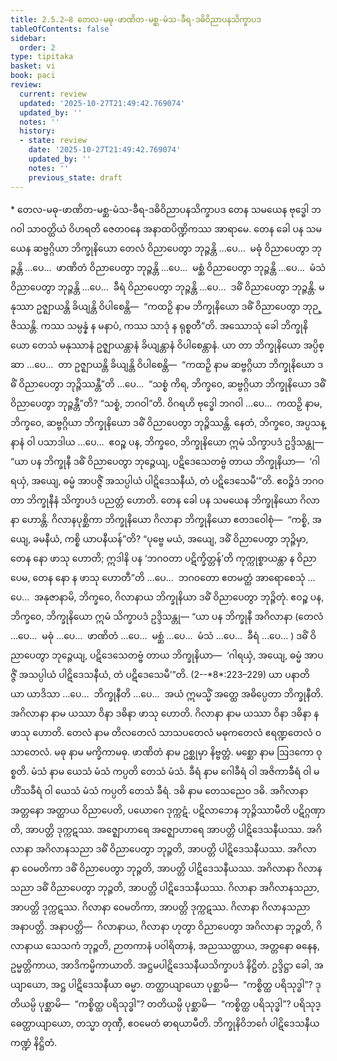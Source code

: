 ```yaml
---
title: 2.5.2–8 တေလ-မဓု-ဖာဏိတ-မစ္ဆ-မံသ-ခီရ-ဒဓိဝိညာပနသိက္ခာပဒ
tableOfContents: false
sidebar:
  order: 2
type: tipitaka
basket: vi
book: paci
review:
  current: review
  updated: '2025-10-27T21:49:42.769074'
  updated_by: ''
  notes: ''
  history:
  - state: review
    date: '2025-10-27T21:49:42.769074'
    updated_by: ''
    notes: ''
    previous_state: draft
---
```



<ReviewStatus review={frontmatter.review} showDetails={true} />

<HypothesisAnnotation frontmatter={frontmatter} />

<DynamicBreadcrumb />

<Paragraph type="center" book="paci">
* တေလ-မဓု-ဖာဏိတ-မစ္ဆ-မံသ-ခီရ-ဒဓိဝိညာပနသိက္ခာပဒ
</Paragraph>

<Division number="1234" book="paci" e="ch" v="2" p="465">

<Paragraph number="3544" book="paci">
တေန သမယေန ဗုဒ္ဓေါ ဘဂဝါ သာဝတ္ထိယံ ဝိဟရတိ ဇေတဝနေ အနာထပိဏ္ဍိကဿ အာရာမေ. တေန ခေါ ပန သမယေန ဆဗ္ဗဂ္ဂိယာ ဘိက္ခုနိယော တေလံ ဝိညာပေတွာ ဘုဉ္ဇန္တိ …ပေ…  မဓုံ ဝိညာပေတွာ ဘုဉ္ဇန္တိ …ပေ…  ဖာဏိတံ ဝိညာပေတွာ ဘုဉ္ဇန္တိ …ပေ…  မစ္ဆံ ဝိညာပေတွာ ဘုဉ္ဇန္တိ …ပေ…  မံသံ ဝိညာပေတွာ ဘုဉ္ဇန္တိ …ပေ…  ခီရံ ဝိညာပေတွာ ဘုဉ္ဇန္တိ …ပေ…  ဒဓိံ ဝိညာပေတွာ ဘုဉ္ဇန္တိ. မနုဿာ ဥဇ္ဈာယန္တိ ခိယျန္တိ ဝိပါစေန္တိ—  “ကထဉှိ နာမ ဘိက္ခုနိယော ဒဓိံ ဝိညာပေတွာ ဘုဉ္ဇိဿန္တိ. ကဿ သမ္ပန္နံ န မနာပံ, ကဿ သာဒုံ န ရုစ္စတီ”တိ.
</Paragraph>

<Paragraph number="3545" book="paci">
အဿောသုံ ခေါ ဘိက္ခုနိယော တေသံ မနုဿာနံ ဥဇ္ဈာယန္တာနံ ခိယျန္တာနံ ဝိပါစေန္တာနံ. ယာ တာ ဘိက္ခုနိယော အပ္ပိစ္ဆာ …ပေ…  တာ ဥဇ္ဈာယန္တိ ခိယျန္တိ ဝိပါစေန္တိ—  “ကထဉှိ နာမ ဆဗ္ဗဂ္ဂိယာ ဘိက္ခုနိယော ဒဓိံ ဝိညာပေတွာ ဘုဉ္ဇိဿန္တီ”တိ …ပေ…  “သစ္စံ ကိရ, ဘိက္ခဝေ, ဆဗ္ဗဂ္ဂိယာ ဘိက္ခုနိယော ဒဓိံ ဝိညာပေတွာ ဘုဉ္ဇန္တီ”တိ? “သစ္စံ, ဘဂဝါ”တိ. ဝိဂရဟိ ဗုဒ္ဓေါ ဘဂဝါ …ပေ…  ကထဉှိ နာမ, ဘိက္ခဝေ, ဆဗ္ဗဂ္ဂိယာ ဘိက္ခုနိယော ဒဓိံ ဝိညာပေတွာ ဘုဉ္ဇိဿန္တိ. နေတံ, ဘိက္ခဝေ, အပ္ပသန္နာနံ ဝါ ပသာဒါယ …ပေ…  ဧဝဉ္စ ပန, ဘိက္ခဝေ, ဘိက္ခုနိယော ဣမံ သိက္ခာပဒံ ဥဒ္ဒိသန္တု—
</Paragraph>

<Paragraph number="3546" book="paci">
<Emphasis>“ယာ ပန ဘိက္ခုနီ ဒဓိံ ဝိညာပေတွာ ဘုဉ္ဇေယျ, ပဋိဒေသေတဗ္ဗံ တာယ ဘိက္ခုနိယာ—  ‘ဂါရယှံ, အယျေ, ဓမ္မံ အာပဇ္ဇိံ အသပ္ပါယံ ပါဋိဒေသနီယံ, တံ ပဋိဒေသေမီ’”</Emphasis>တိ.
</Paragraph>

<Paragraph number="3547" book="paci">
ဧဝဉ္စိဒံ ဘဂဝတာ ဘိက္ခုနီနံ သိက္ခာပဒံ ပညတ္တံ ဟောတိ.
</Paragraph>

</Division>
<Division number="1235" book="paci" e="ch" v="2" p="465">

<Paragraph number="3548" book="paci">
တေန ခေါ ပန သမယေန ဘိက္ခုနိယော ဂိလာနာ ဟောန္တိ. ဂိလာနပုစ္ဆိကာ ဘိက္ခုနိယော ဂိလာနာ ဘိက္ခုနိယော ဧတဒဝေါစုံ—  “ကစ္စိ, အယျေ, ခမနီယံ, ကစ္စိ ယာပနီယန်”တိ? “ပုဗ္ဗေ မယံ, အယျေ, ဒဓိံ ဝိညာပေတွာ ဘုဉ္ဇိမှာ, တေန နော ဖာသု ဟောတိ; ဣဒါနိ ပန ‘ဘဂဝတာ ပဋိက္ခိတ္တန်’တိ ကုက္ကုစ္စာယန္တာ န ဝိညာပေမ, တေန နော န ဖာသု ဟောတီ”တိ …ပေ…  ဘဂဝတော ဧတမတ္ထံ အာရောစေသုံ …ပေ…  အနုဇာနာမိ, ဘိက္ခဝေ, ဂိလာနာယ ဘိက္ခုနိယာ ဒဓိံ ဝိညာပေတွာ ဘုဉ္ဇိတုံ. ဧဝဉ္စ ပန, ဘိက္ခဝေ, ဘိက္ခုနိယော ဣမံ သိက္ခာပဒံ ဥဒ္ဒိသန္တု—
</Paragraph>

</Division>
<Division number="1236" book="paci" e="ch" v="2" p="466">

<Paragraph number="3549" book="paci">
<Emphasis>“ယာ ပန ဘိက္ခုနီ အဂိလာနာ (တေလံ …ပေ…  မဓုံ …ပေ…  ဖာဏိတံ …ပေ…  မစ္ဆံ …ပေ…  မံသံ …ပေ…  ခီရံ …ပေ… ) ဒဓိံ ဝိညာပေတွာ ဘုဉ္ဇေယျ, ပဋိဒေသေတဗ္ဗံ တာယ ဘိက္ခုနိယာ—  ‘ဂါရယှံ, အယျေ, ဓမ္မံ အာပဇ္ဇိံ အသပ္ပါယံ ပါဋိဒေသနီယံ, တံ ပဋိဒေသေမီ’”</Emphasis>တိ. (2--*8*:<Emphasis>223–229</Emphasis>)
</Paragraph>

</Division>
<Division number="1237" book="paci" e="ch" v="2" p="466">

<Paragraph number="3550" book="paci">
<Emphasis>ယာ ပနာ</Emphasis>တိ ယာ ယာဒိသာ …ပေ…  <Emphasis>ဘိက္ခုနီ</Emphasis>တိ …ပေ…  အယံ ဣမသ္မိံ အတ္ထေ အဓိပ္ပေတာ ဘိက္ခုနီတိ.
</Paragraph>

<Paragraph number="3551" book="paci">
<Emphasis>အဂိလာနာ</Emphasis> နာမ ယဿာ ဝိနာ ဒဓိနာ ဖာသု ဟောတိ.
</Paragraph>

<Paragraph number="3552" book="paci">
<Emphasis>ဂိလာနာ</Emphasis> နာမ ယဿာ ဝိနာ ဒဓိနာ န ဖာသု ဟောတိ.
</Paragraph>

<Paragraph number="3553" book="paci">
<Emphasis>တေလံ</Emphasis> နာမ တိလတေလံ သာသပတေလံ မဓုကတေလံ ဧရဏ္ဍတေလံ ဝသာတေလံ.
</Paragraph>

<Paragraph number="3554" book="paci">
<Emphasis>မဓု</Emphasis> နာမ မက္ခိကာမဓု. <Emphasis>ဖာဏိတံ</Emphasis> နာမ ဥစ္ဆုမှာ နိဗ္ဗတ္တံ. <Emphasis>မစ္ဆော</Emphasis> နာမ ဩဒကော ဝုစ္စတိ. <Emphasis>မံသံ</Emphasis> နာမ ယေသံ မံသံ ကပ္ပတိ တေသံ မံသံ. <Emphasis>ခီရံ</Emphasis> နာမ ဂေါခီရံ ဝါ အဇိကာခီရံ ဝါ မဟိံသခီရံ ဝါ ယေသံ မံသံ ကပ္ပတိ တေသံ ခီရံ. <Emphasis>ဒဓိ</Emphasis> နာမ တေသညေဝ ဒဓိ.
</Paragraph>

<Paragraph number="3555" book="paci">
အဂိလာနာ အတ္တနော အတ္ထာယ ဝိညာပေတိ, ပယောဂေ ဒုက္ကဋံ. ပဋိလာဘေန ဘုဉ္ဇိဿာမီတိ ပဋိဂ္ဂဏှာတိ, အာပတ္တိ ဒုက္ကဋဿ. အဇ္ဈောဟာရေ အဇ္ဈောဟာရေ အာပတ္တိ ပါဋိဒေသနီယဿ.
</Paragraph>

</Division>
<Division number="1238" book="paci" e="ch" v="2" p="466">

<Paragraph number="3556" book="paci">
အဂိလာနာ အဂိလာနသညာ ဒဓိံ ဝိညာပေတွာ ဘုဉ္ဇတိ, အာပတ္တိ ပါဋိဒေသနီယဿ. အဂိလာနာ ဝေမတိကာ ဒဓိံ ဝိညာပေတွာ ဘုဉ္ဇတိ, အာပတ္တိ ပါဋိဒေသနီယဿ. အဂိလာနာ ဂိလာနသညာ ဒဓိံ ဝိညာပေတွာ ဘုဉ္ဇတိ, အာပတ္တိ ပါဋိဒေသနီယဿ.
</Paragraph>

<Paragraph number="3557" book="paci">
ဂိလာနာ အဂိလာနသညာ, အာပတ္တိ ဒုက္ကဋဿ. ဂိလာနာ ဝေမတိကာ, အာပတ္တိ ဒုက္ကဋဿ. ဂိလာနာ ဂိလာနသညာ အနာပတ္တိ.
</Paragraph>

</Division>
<Division number="1239" book="paci" e="ch" v="2" p="467">

<Paragraph number="3558" book="paci">
အနာပတ္တိ—  ဂိလာနာယ, ဂိလာနာ ဟုတွာ ဝိညာပေတွာ အဂိလာနာ ဘုဉ္ဇတိ, ဂိလာနာယ သေသကံ ဘုဉ္ဇတိ, ဉာတကာနံ ပဝါရိတာနံ, အညဿတ္ထာယ, အတ္တနော ဓနေန, ဥမ္မတ္တိကာယ, အာဒိကမ္မိကာယာတိ.

</Paragraph>
</Division>

<Paragraph number="3559" type="center" book="paci">
အဋ္ဌမပါဋိဒေသနီယသိက္ခာပဒံ နိဋ္ဌိတံ.


</Paragraph>

<Paragraph number="3560" book="paci">
ဥဒ္ဒိဋ္ဌာ ခေါ, အယျာယော, အဋ္ဌ ပါဋိဒေသနီယာ ဓမ္မာ. တတ္ထာယျာယော ပုစ္ဆာမိ—  “ကစ္စိတ္ထ ပရိသုဒ္ဓါ”? ဒုတိယမ္ပိ ပုစ္ဆာမိ—  “ကစ္စိတ္ထ ပရိသုဒ္ဓါ”? တတိယမ္ပိ ပုစ္ဆာမိ—  “ကစ္စိတ္ထ ပရိသုဒ္ဓါ”? ပရိသုဒ္ဓေတ္ထာယျာယော, တသ္မာ တုဏှီ, ဧဝမေတံ ဓာရယာမီတိ.

</Paragraph>

<Paragraph number="3561" type="center" book="paci">
ဘိက္ခုနိဝိဘင်္ဂေ ပါဋိဒေသနီယကဏ္ဍံ နိဋ္ဌိတံ.
</Paragraph>